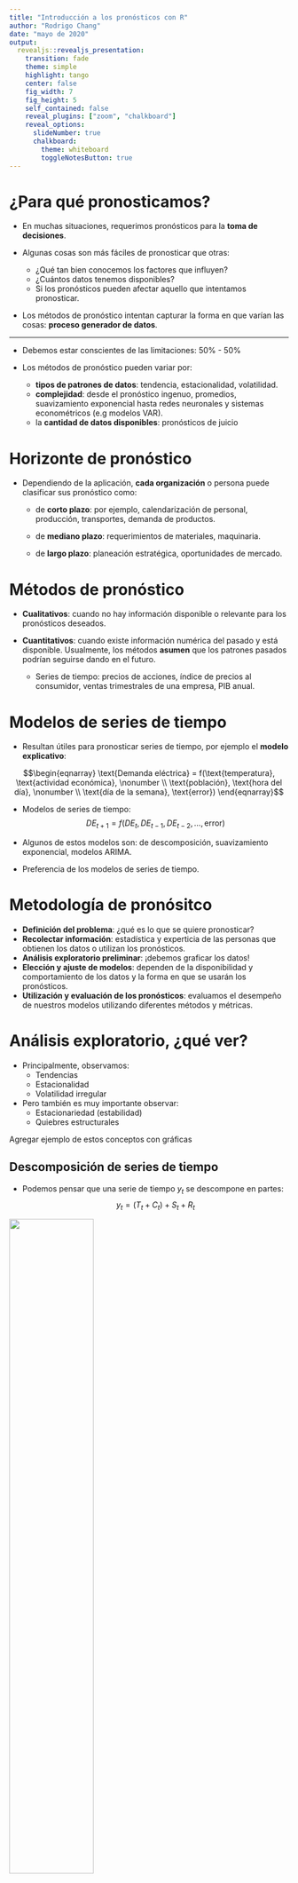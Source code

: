 ```yaml
---
title: "Introducción a los pronósticos con R"
author: "Rodrigo Chang"
date: "mayo de 2020"
output:
  revealjs::revealjs_presentation:
    transition: fade
    theme: simple
    highlight: tango
    center: false
    fig_width: 7
    fig_height: 5
    self_contained: false
    reveal_plugins: ["zoom", "chalkboard"]
    reveal_options:
      slideNumber: true
      chalkboard:
        theme: whiteboard
        toggleNotesButton: true
---
```


# ¿Para qué pronosticamos?

- En muchas situaciones, requerimos pronósticos para la **toma de decisiones**.

- Algunas cosas son más fáciles de pronosticar que otras:
  - ¿Qué tan bien conocemos los factores que influyen?
  - ¿Cuántos datos tenemos disponibles?
  - Si los pronósticos pueden afectar aquello que intentamos pronosticar.
  
- Los métodos de pronóstico intentan capturar la forma en que varían las cosas: **proceso generador de datos**.
  

----

- Debemos estar conscientes de las limitaciones: 50% - 50%

- Los métodos de pronóstico pueden variar por:
  - **tipos de patrones de datos**: tendencia, estacionalidad, volatilidad.
  - **complejidad**: desde el pronóstico ingenuo, promedios, suavizamiento exponencial hasta redes neuronales y sistemas econométricos (e.g modelos VAR).
  - la **cantidad de datos disponibles**: pronósticos de juicio


# Horizonte de pronóstico

- Dependiendo de la aplicación, **cada organización** o persona puede clasificar sus pronóstico como: 

  - de **corto plazo**: por ejemplo, calendarización de personal, producción, transportes, demanda de productos.

  - de **mediano plazo**: requerimientos de materiales, maquinaria.
  
  - de **largo plazo**: planeación estratégica, oportunidades de mercado.


# Métodos de pronóstico

- **Cualitativos**: cuando no hay información disponible o relevante para los pronósticos deseados.

- **Cuantitativos**: cuando existe información numérica del pasado y está disponible. Usualmente, los métodos **asumen** que los patrones pasados podrían seguirse dando en el futuro.

  - Series de tiempo: precios de acciones, índice de precios al consumidor, ventas trimestrales de una empresa, PIB anual. 
  
  
# Modelos de series de tiempo

- Resultan útiles para pronosticar series de tiempo, por ejemplo el **modelo explicativo**: 

$$\begin{eqnarray}
\text{Demanda eléctrica} = f(\text{temperatura}, \text{actividad económica}, \nonumber \\ 
\text{población}, \text{hora del día}, \nonumber \\ 
\text{día de la semana}, \text{error}) 
\end{eqnarray}$$

- Modelos de series de tiempo: 
$$ DE_{t+1} = f(DE_t, DE_{t-1}, DE_{t-2}, \ldots, \text{error})$$
  
- Algunos de estos modelos son: de descomposición, suavizamiento exponencial, modelos ARIMA.

- Preferencia de los modelos de series de tiempo.



# Metodología de pronósitco

- **Definición del problema**: ¿qué es lo que se quiere pronosticar?
- **Recolectar información**: estadística y experticia de las personas que obtienen los datos o utilizan los pronósticos.
- **Análisis exploratorio preliminar**: ¡debemos graficar los datos!
- **Elección y ajuste de modelos**: dependen de la disponibilidad y comportamiento de los datos y la forma en que se usarán los pronósticos.
- **Utilización y evaluación de los pronósticos**: evaluamos el desempeño de nuestros modelos utilizando diferentes métodos y métricas.


# Análisis exploratorio, ¿qué ver?

- Principalmente, observamos:
  - Tendencias
  - Estacionalidad
  - Volatilidad irregular

- Pero también es muy importante observar:
  - Estacionariedad (estabilidad)
  - Quiebres estructurales

Agregar ejemplo de estos conceptos con gráficas


## Descomposición de series de tiempo

- Podemos pensar que una serie de tiempo $y_t$ se descompone en partes:  
$$ y_t = (T_t + C_t) + S_t + R_t $$  

![](figures/descomposicion-st.png){width=55%}

## Bonos del tesoro

![](figures/tbill-1year.png){width=100%}

## Acciones

![](figures/acciones.png){width=85%}


## Actividad económica de Guatemala

![](figures/IMAE.png){width=85%}



# Técnicas de pronóstico por tipo de datos

- **Datos estacionarios**: métodos informales, métodos de promedio simple, promedio móvil, suavizamiento exponencial simple y módelos ARIMA.

- **Datos con tendencia**: promedios móviles, suavizamiento exponencial de Holt, modelos de curvas de crecimiento y modelos ARIMA.

- **Datos con estacionalidad**: métodos de extracción de señales (X-12 ARIMA, STL), suavizamiento exponencial de Holt-Winters y modelos ARIMA.



# Utilizando R

- Utilizamos el entorno de `tidyverse`:
<!-- para cargar los datos y hacer gráficas. -->
```r
library(tidyverse)
```

- Y `forecast` para aplicar algunos métodos de pronósticos:
```r
library(forecast)
```

# Carga de datos

- Podemos cargar datos con la función `read_csv`:
```r
ipc <- read_csv("data/IPC_Guatemala.csv");
```
- Obtenemos una **serie de tiempo** para pronosticar:
```r
frutas <- ts(ipc$`Frutas de estación`, 
             start = c(2010, 12), frequency = 12, 
             names = "Frutas de estación")
```


## Frutas de estación

```r
autoplot(frutas)
```

----

- Podemos analizar la estacionalidad con una gráfica
```r
ggseasonplot(frutas, year.labels=TRUE, year.labels.left=TRUE) 
```


----
```r
imae <- read_csv("data/IMAE.csv")
```


```r
imae %>% 
  select(IMAE) %>% 
  ts(start = c(2013, 1), frequency = 12) %>% 
  autoplot(size=1, col="red") + 
    ggtitle("IMAE de Guatemala")
```


----

- Cargamos una serie en frecuencia trimestral `frequency = 4`: 
```r
pib <- read_csv("data/PIBGT_trimestral.csv")
pib_trim <- ts(pib$PIB, 
               start = c(2013, 1), frequency = 4, names = "PIB")
```

----

```r
autoplot(pib_trim)
```



# Métodos de pronóstico

- Veamos algunos métodos de pronósticos, que a pesar de ser simples, pueden ser muy efectivos en ocasiones.


## Promedio histórico

- Se pronostican todos los valores futuros utilizando la **media histórica** de las observaciones. Si denotamos los datos históricos por $y_{1},\dots,y_{T}$, este promedio sería:  
$$\hat{y}_{T+h|T} = \bar{y} = (y_{1}+\dots+y_{T})/T.$$

```r
meanf(frutas, h = 6)
```

---- 

```r
frutas %>%
  meanf(h=6) %>%
  autoplot()
```


## Pronóstico "ingenuo"

- Es un método informal en el que fijamos los pronósticos en la última observación:  
$$\hat{y}_{T+h|T} = y_{T}.$$
```r
naive(frutas, h = 6)
```

----

```r
frutas %>%
  naive(h=6) %>%
  autoplot()
```


## Ingenuo estacional

- Parecido al pronóstico ingenuo, pero fijamos cada período con el mismo valor observado del año pasado. Por ejemplo, febrero con febrero del año pasado.
$$ \hat{y}_{T+h|T} = y_{T+h-m(k+1)} $$
```r
snaive(frutas, h=6)
```

----

```r
frutas %>%
  snaive(h=6) %>%
  autoplot()
```


## Método de tendencia

- Permitimos una tendencia o `drift` en el pronóstico para que varíe de acuerdo a la variación promedio observada en los datos.
$$\hat{y}_{T+h|T} = y_{T} + \frac{h}{T-1}\sum_{t=2}^T (y_{t}-y_{t-1}) = y_{T} + h \left( \frac{y_{T} -y_{1}}{T-1}\right).$$
```r
rwf(frutas, h = 6, drift = TRUE)
```

----

```r
frutas %>%
  rwf(h=6, drift = TRUE) %>%
  autoplot()
```

----

```r
autoplot(frutas) +
  autolayer(meanf(frutas, h=12), series="Promedio", PI=FALSE) +
  autolayer(rwf(frutas, h=12), 
            series="Naïve (ingenuo)", PI=FALSE) +
  autolayer(rwf(frutas, drift=TRUE, h=12), 
            series="Tendencia", PI=FALSE) +
  ggtitle("Pronósticos de precios del frutas en Guatemala")
```

<!-- ```{r boxcox_transform} -->
<!-- lambda <- BoxCox.lambda(frutas) -->
<!-- autoplot(BoxCox(frutas,lambda)) -->
<!-- ``` -->

<!-- # ```{r window_from_date} -->
<!-- # window(frutas, start=c(2015,6)) -->
<!-- # ``` -->
<!-- #  -->
<!-- # ```{r subset_by_months} -->
<!-- # subset(frutas, month = 12) -->
<!-- # ``` -->


# Suavizamiento exponencial

- Puede pensarse que es un punto medio entre el pronóstico ingenuo y el método de promedio: $$ \hat{y}_{T+1|T} = \alpha y_T + \alpha(1-\alpha) y_{T-1} + \alpha(1-\alpha)^2 y_{T-2}+ \cdots$$

- Si lo escribimos de forma recursiva, tenemos: $$ \hat{y}_{T+1|t} = \alpha y_T + (1-\alpha) \hat{y}_{T|T-1} $$

- $\alpha$ es el parámetro de suavizamiento.

- Muy útil cuando los datos no tienen una tendencia clara o un patrón estacional.

----

- Para obtener el pronóstico, utilizamos la función `ses`
```r
ses(frutas, h=6)
```

---- 

- Tiene un valor de pronóstico constante

```r
  ses(frutas, h = 6) %>%
  autoplot()
```

---- 

- El valor de pronóstico constante puede parecer **trivial**, pero cuando la serie de tiempo es **estacionaria**, es de hecho el pronóstico óptimo$^*$. 

<!-- - Consideremos si vemos el último año de la serie de precios. -->

```r
frutas %>% window(start = 2019) %>%  ses(h = 6 ) %>% autoplot()
```


<!-- # ```{r} -->
<!-- # fc <- ses(frutas, h = 6) -->
<!-- # autoplot(fc) + -->
<!-- #   autolayer(fitted(fc), series="Ajustados") -->
<!-- # ``` -->

# Método de tendencia de Holt

- Holt (1957) extendió el método de suavizamiento exponencial para pronosticar datos con tendencia. 

- Involucra una **ecuación de pronóstico** y dos **ecuaciones de suavizamiento**: 
$$ \begin{align*}
  \text{Pronóstico}&& \hat{y}_{t+h|t} &= \ell_{t} + hb_{t} \\
  \text{Nivel}   && \ell_{t} &= \alpha y_{t} + (1 - \alpha)(\ell_{t-1} + b_{t-1})\\
  \text{Tendencia}   && b_{t}    &= \beta^*(\ell_{t} - \ell_{t-1}) + (1 -\beta^*)b_{t-1},
\end{align*}$$

- Los pronósticos dependen del último nivel estimado y $h$ veces el último valor estimado de la tendencia.

---- 

```r
holt(frutas, h = 6)
```

---- 

```r
frutas %>% 
  holt(h = 6) %>% 
  autoplot()
```

## Suavización

$$\begin{align*}
  \hat{y}_{t+h|t} &= \ell_{t} + (\phi+\phi^2 + \dots + \phi^{h})b_{t} \\
  \ell_{t} &= \alpha y_{t} + (1 - \alpha)(\ell_{t-1} + \phi b_{t-1})\\
  b_{t} &= \beta^*(\ell_{t} - \ell_{t-1}) + (1 -\beta^*)\phi b_{t-1}.
\end{align*}$$

---- 

```r
h1 <- holt(frutas, h = 6)
h2 <- holt(frutas, h = 6, damped = TRUE, phi = 0.9)
autoplot(frutas) +
  autolayer(h1, series="Método de Holt", PI=FALSE) +
  autolayer(h2, series="Holt suavizado", PI=FALSE)
```


# Método estacional de Holt-Winters

- Holt y Winters extendieron el método original de Holt para capturar estacionalidad.

- Involucra una **ecuación de pronóstico** y tres **ecuaciones de suavizamiento**.

- Existe una versión **multiplicativa** y una versión **aditiva**.

  - Estacionalidad aumenta con el nivel $\Rightarrow$ multiplicativo.
  
  - Estacionalidad "independiente" $\Rightarrow$ aditivo.
  
## Versión aditiva 

$$ \begin{align*}
  \text{Pronóstico}&& \hat{y}_{t+h|t} &= \ell_{t} + hb_{t} + s_{t+h-m(k+1)} \\ 
  \text{Nivel}   && \ell_{t} &= \alpha(y_{t} - s_{t-m}) + (1 - \alpha)(\ell_{t-1} + b_{t-1})\\
  \text{Tendencia}   && b_{t} &= \beta^*(\ell_{t} - \ell_{t-1}) + (1 - \beta^*)b_{t-1}\\ 
  \text{Estación} && s_{t} &= \gamma (y_{t}-\ell_{t-1}-b_{t-1}) + (1-\gamma)s_{t-m}
\end{align*}$$

```r
hw(frutas, seasonal="additive", h = 6)
```

## Versión multiplicativa 

$$\begin{align*}
  \hat{y}_{t+h|t} &= (\ell_{t} + hb_{t})s_{t+h-m(k+1)} \\
  \ell_{t} &= \alpha \frac{y_{t}}{s_{t-m}} + (1 - \alpha)(\ell_{t-1} + b_{t-1})\\
  b_{t} &= \beta^*(\ell_{t}-\ell_{t-1}) + (1 - \beta^*)b_{t-1}                \\
  s_{t} &= \gamma \frac{y_{t}}{(\ell_{t-1} + b_{t-1})} + (1 - \gamma)s_{t-m}
\end{align*}$$

```r
hw(frutas, seasonal = "multiplicative", h = 6)
```

---- 

```r
fit1 <- hw(frutas, seasonal="additive", h = 6)
fit2 <- hw(frutas, seasonal="multiplicative", h = 6)
autoplot(frutas) +
  autolayer(fit1, series="HW aditivo", PI=FALSE) +
  autolayer(fit2, series="HW multiplicativo", PI=FALSE) + 
  ggtitle("Comparación entre estacionalidad aditiva y multiplicativa")
```

---- 

```r
saws <- read_csv("data/Saws.csv")
saws <- ts(saws, start = 2000, frequency = 4)
saws
```


```r
fit1 <- hw(saws, seasonal="additive", h = 6)
fit2 <- hw(saws, seasonal="multiplicative", h = 6)
autoplot(saws) +
  autolayer(fit1, series="HW aditivo", PI=FALSE) +
  autolayer(fit2, series="HW multiplicativo", PI=FALSE) + 
  ggtitle("Comparación entre estacionalidad aditiva y multiplicativa")
```

# Métodología Box-Jenkins y modelos ARIMA
 
  - Modelos autorregresivos (AR)
  - Integrados (I)
  - de medias móviles (MA)
  
  - **Métodología Box-Jenkins**: identificación de modelos ARIMA para una serie de tiempo.
      - Proceso iterativo.
      - `forecast` provee funciones de ajuste automático.
      
  - "... en esencia, todos los modelos están equivocados, pero algunos son útiles ..."


## 1. Ajuste de estacionalidad

```r
frutas %>% stl(s.window='periodic') %>% seasadj() -> frutas_adj
autoplot(frutas_adj)
```

## 2. Análisis de estructura con ACF y PACF

```r
frutas_adj %>% diff() %>% ggtsdisplay()
```

## 3. Especificación de modelo

```r
arima.model <- auto.arima(frutas_adj)
forecast(arima.model, h = 6)
```

## 4. Análisis de residuos

```r
checkresiduals(arima.model)
```

## 5. Utilización del modelo

```r
autoplot(frutas) +
  autolayer(forecast(arima.model, h = 6), series= "Modelo ARIMA")
```

<!-- # ```{r} -->
<!-- # # Transformación posible para el modelo ARIMA -->
<!-- # diff(log(frutas)) %>% ggtsdisplay() -->
<!-- ``` -->

<!-- ```{r} -->
<!-- autoplot(log(frutas)) -->
<!-- ``` -->

# Evaluación de pronósticos

- Reservamos dos partes de la muestra: **entrenamiento** y **prueba**

- Calculamos los errores de pronóstico: $$ e_{T+h} = y_{T+h} - \hat{y}_{T+h|T} $$, donde los datos de entrenamiento son $ \{y_1,\dots,y_T\} $ y los datos de prueba $ \{y_{T+1},y_{T+2},\dots\} $. 

- Obtenemos **métricas** sobre el conjunto de errores de pronóstico.


## Métricas de evaluación

- Precisión:
$$
\begin{align*}
  \text{Mean absolute error: MAE} & = \text{mean}(|e_{t}|),\\
  \text{Root mean squared error: RMSE} & = \sqrt{\text{mean}(e_{t}^2)}.
\end{align*}$$

- Sesgo: 



## Ajuste y evaluación

```r

```




